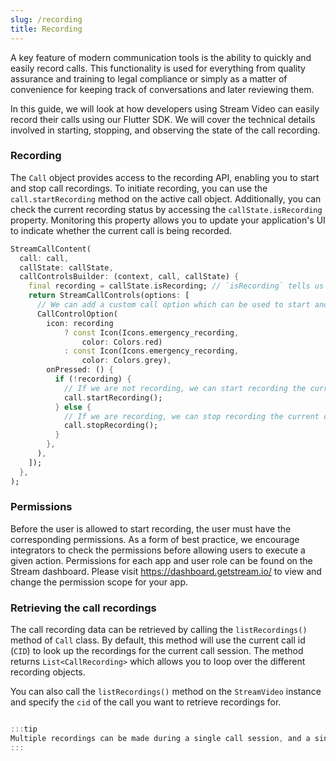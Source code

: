 ```yaml
---
slug: /recording
title: Recording
---
```

A key feature of modern communication tools is the ability to quickly and easily record calls. This functionality is used for everything from quality assurance and training to legal compliance or simply as a matter of convenience for keeping track of conversations and later reviewing them.

In this guide, we will look at how developers using Stream Video can easily record their calls using our Flutter SDK. We will cover the technical details involved in starting, stopping, and observing the state of the call recording.

### Recording
The `Call` object provides access to the recording API, enabling you to start and stop call recordings. To initiate recording, you can use the `call.startRecording` method on the active call object. Additionally, you can check the current recording status by accessing the `callState.isRecording` property. Monitoring this property allows you to update your application's UI to indicate whether the current call is being recorded.

```dart
StreamCallContent(
  call: call,
  callState: callState,
  callControlsBuilder: (context, call, callState) {
    final recording = callState.isRecording; // `isRecording` tells us whether the call is currently being recorded
    return StreamCallControls(options: [
      // We can add a custom call option which can be used to start and stop recording
      CallControlOption(
        icon: recording
            ? const Icon(Icons.emergency_recording,
                color: Colors.red)
            : const Icon(Icons.emergency_recording,
                color: Colors.grey),
        onPressed: () {
          if (!recording) {
            // If we are not recording, we can start recording the current call
            call.startRecording();
          } else {
            // If we are recording, we can stop recording the current call
            call.stopRecording();
          }
        },
      ),
    ]);
  },
);
```

### Permissions

Before the user is allowed to start recording, the user must have the corresponding permissions. As a form of best practice, we encourage integrators to check the permissions before allowing users to execute a given action. Permissions for each app and user role can be found on the Stream dashboard. Please visit https://dashboard.getstream.io/ to view and change the permission scope for your app.

### Retrieving the call recordings

The call recording data can be retrieved by calling the `listRecordings()` method of `Call` class. By default, this method will use the current call id (`CID`) to look up the recordings for the current call session. The method returns `List<CallRecording>` which allows you to loop over the different recording objects.

You can also call the `listRecordings()` method on the `StreamVideo` instance and specify the `cid` of the call you want to retrieve recordings for.

```dart

:::tip
Multiple recordings can be made during a single call session, and a single call CID can also be reused for multiple sessions.
:::